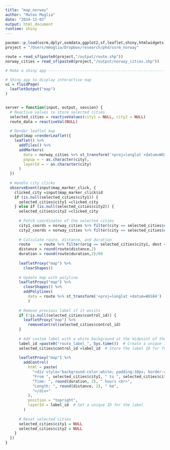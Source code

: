 ```yaml
---
title: "map_norway"
author: "Mateo Moglia"
date: "2024-12-03"
output: html_document
runtime: shiny
---
```


```r
pacman::p_load(osrm,dplyr,osmdata,ggplot2,sf,leaflet,shiny,htmlwidgets)
project = "/Users/mmoglia/Dropbox/research/phd/osrm_norway"

route = read_sf(paste0(project,"/output/route.shp"))
norway_cities = read_sf(paste0(project,"/output/norway_cities.shp"))

# Make a shiny app ---------------------------------------------------

# Shiny app to display interactive map
ui = fluidPage(
  leafletOutput("map")
)


server = function(input, output, session) {
  # Reactive values to store selected cities
  selected_cities = reactiveValues(city1 = NULL, city2 = NULL)
  route_data = reactiveVal(NULL)
  
  # Render leaflet map
  output$map =renderLeaflet({
    leaflet() %>%
      addTiles() %>%
      addMarkers(
        data = norway_cities %>% st_transform('+proj=longlat +datum=WGS84'),
        popup = ~ as.character(city),
        layerId = ~ as.character(city)
      )
  })
  
  # Handle city clicks
  observeEvent(input$map_marker_click, {
    clicked_city =input$map_marker_click$id
    if (is.null(selected_cities$city1)) {
      selected_cities$city1 =clicked_city
    } else if (is.null(selected_cities$city2)) {
      selected_cities$city2 =clicked_city
      
      # Fetch coordinates of the selected cities
      city1_coords = norway_cities %>% filter(city == selected_cities$city1) %>% st_coordinates()
      city2_coords = norway_cities %>% filter(city == selected_cities$city2) %>% st_coordinates()
      
      # Calculate route, distance, and duration
      route    = route %>% filter(orig == selected_cities$city1, dest == selected_cities$city2)
      distance = round(route$distance,2)
      duration = round(route$duration,2)/60
      
      leafletProxy("map") %>%
        clearShapes()
        
      # Update map with polyline
      leafletProxy("map") %>%
        clearShapes() %>%
        addPolylines(
          data = route %>% st_transform('+proj=longlat +datum=WGS84')
          ) 
      
      # Remove previous label if it exists
      if (!is.null(selected_cities$control_id)) {
        leafletProxy("map") %>%
          removeControl(selected_cities$control_id)
      }
      
      # Add custom label with a white background at the midpoint of the route
      label_id =paste0("route_label_", Sys.time())  # Create a unique ID for each label
      selected_cities$control_id =label_id  # Store the label ID for future removal
      
      leafletProxy("map") %>%
        addControl(
          html = paste(
            "<div style='background-color:white; padding:10px; border-radius:5px; border:1px solid #ccc;'>",
            "From ", selected_cities$city1, " to ", selected_cities$city2, "<br>",
            "Time: ", round(duration, 2), " hours <br>",
            "Length: ", round(distance, 2), " km",
            "</div>"
          ),
          position = "topright",
          layerId = label_id  # Set a unique ID for the label
        )
      
      # Reset selected cities
      selected_cities$city1 = NULL
      selected_cities$city2 = NULL
    }
  })
}
```

